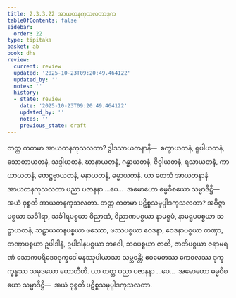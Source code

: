 ```yaml
---
title: 2.3.3.22 အာယတနကုသလတာဒုက
tableOfContents: false
sidebar:
  order: 22
type: tipitaka
basket: ab
book: dhs
review:
  current: review
  updated: '2025-10-23T09:20:49.464122'
  updated_by: ''
  notes: ''
  history:
  - state: review
    date: '2025-10-23T09:20:49.464122'
    updated_by: ''
    notes: ''
    previous_state: draft
---
```



<ReviewStatus review={frontmatter.review} showDetails={true} />

<HypothesisAnnotation frontmatter={frontmatter} />

<DynamicBreadcrumb />

<Division number="1342" book="dhs" e="ch" v="29" p="259">

<Paragraph number="2047" book="dhs">
တတ္ထ ကတမာ အာယတနကုသလတာ? ဒွါဒသာယတနာနိ—  စက္ခာယတနံ, ရူပါယတနံ, သောတာယတနံ, သဒ္ဒါယတနံ, ဃာနာယတနံ, ဂန္ဓာယတနံ, ဇိဝှါယတနံ, ရသာယတနံ, ကာယာယတနံ, ဖောဋ္ဌဗ္ဗာယတနံ, မနာယတနံ, ဓမ္မာယတနံ. ယာ တေသံ အာယတနာနံ အာယတနကုသလတာ ပညာ ပဇာနနာ …ပေ…  အမောဟော ဓမ္မဝိစယော သမ္မာဒိဋ္ဌိ—  အယံ ဝုစ္စတိ အာယတနကုသလတာ.
</Paragraph>

</Division>
<Division number="1343" book="dhs" e="ch" v="29" p="259">

<Paragraph number="2048" book="dhs">
တတ္ထ ကတမာ ပဋိစ္စသမုပ္ပါဒကုသလတာ? အဝိဇ္ဇာပစ္စယာ သင်္ခါရာ, သင်္ခါရပစ္စယာ ဝိညာဏံ, ဝိညာဏပစ္စယာ နာမရူပံ, နာမရူပပစ္စယာ သဠာယတနံ, သဠာယတနပစ္စယာ ဖဿော, ဖဿပစ္စယာ ဝေဒနာ, ဝေဒနာပစ္စယာ တဏှာ, တဏှာပစ္စယာ ဥပါဒါနံ, ဥပါဒါနပစ္စယာ ဘဝေါ, ဘဝပစ္စယာ ဇာတိ, ဇာတိပစ္စယာ ဇရာမရဏံ သောကပရိဒေဝဒုက္ခဒေါမနဿုပါယာသာ သမ္ဘဝန္တိ; ဧဝမေတဿ ကေဝလဿ ဒုက္ခက္ခန္ဓဿ သမုဒယော ဟောတီတိ. ယာ တတ္ထ ပညာ ပဇာနနာ …ပေ…  အမောဟော ဓမ္မဝိစယော သမ္မာဒိဋ္ဌိ—  အယံ ဝုစ္စတိ ပဋိစ္စသမုပ္ပါဒကုသလတာ.
</Paragraph>
</Division>